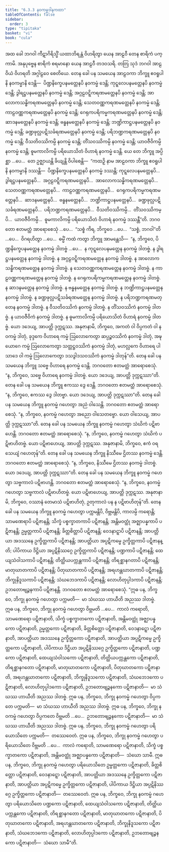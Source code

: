 ```yaml
---
title: "6.3.3 နဝကမ္မဒါနကထာ"
tableOfContents: false
sidebar:
  order: 3
type: "tipitaka"
basket: "vi"
book: "cula"
---
```



<DynamicBreadcrumb />

<Division number="323" book="cula">

<Paragraph number="1399" book="cula">
အထ ခေါ ဘဂဝါ ကီဋာဂိရိသ္မိံ ယထာဘိရန္တံ ဝိဟရိတွာ ယေန အာဠဝီ တေန စာရိကံ ပက္ကာမိ. အနုပုဗ္ဗေန စာရိကံ စရမာနော ယေန အာဠဝီ တဒဝသရိ. တတြ သုဒံ ဘဂဝါ အာဠဝိယံ ဝိဟရတိ အဂ္ဂါဠဝေ စေတိယေ. တေန ခေါ ပန သမယေန အာဠဝကာ ဘိက္ခူ ဧဝရူပါနိ နဝကမ္မာနိ ဒေန္တိ—  ပိဏ္ဍနိက္ခေပနမတ္တေနပိ နဝကမ္မံ ဒေန္တိ; ကုဋ္ဋလေပနမတ္တေနပိ နဝကမ္မံ ဒေန္တိ; ဒွါရဋ္ဌပနမတ္တေနပိ နဝကမ္မံ ဒေန္တိ; အဂ္ဂဠဝဋ္ဋိကရဏမတ္တေနပိ နဝကမ္မံ ဒေန္တိ; အာလောကသန္ဓိကရဏမတ္တေနပိ နဝကမ္မံ ဒေန္တိ; သေတဝဏ္ဏကရဏမတ္တေနပိ နဝကမ္မံ ဒေန္တိ; ကာဠဝဏ္ဏကရဏမတ္တေနပိ နဝကမ္မံ ဒေန္တိ; ဂေရုကပရိကမ္မကရဏမတ္တေနပိ နဝကမ္မံ ဒေန္တိ; ဆာဒနမတ္တေနပိ နဝကမ္မံ ဒေန္တိ; ဗန္ဓနမတ္တေနပိ နဝကမ္မံ ဒေန္တိ; ဘဏ္ဍိကာဋ္ဌပနမတ္တေနပိ နဝကမ္မံ ဒေန္တိ; ခဏ္ဍဖုလ္လပဋိသင်္ခရဏမတ္တေနပိ နဝကမ္မံ ဒေန္တိ; ပရိဘဏ္ဍကရဏမတ္တေနပိ နဝကမ္မံ ဒေန္တိ; ဝီသတိဝဿိကမ္ပိ နဝကမ္မံ ဒေန္တိ; တိံသဝဿိကမ္ပိ နဝကမ္မံ ဒေန္တိ; ယာဝဇီဝိကမ္ပိ နဝကမ္မံ ဒေန္တိ; ဓူမကာလိကမ္ပိ ပရိယောသိတံ ဝိဟာရံ နဝကမ္မံ ဒေန္တိ. ယေ တေ ဘိက္ခူ အပ္ပိစ္ဆာ …ပေ…  တေ ဥဇ္ဈာယန္တိ ခိယျန္တိ ဝိပါစေန္တိ—  “ကထဉှိ နာမ အာဠဝကာ ဘိက္ခူ ဧဝရူပါနိ နဝကမ္မာနိ ဒဿန္တိ—  ပိဏ္ဍနိက္ခေပနမတ္တေနပိ နဝကမ္မံ ဒဿန္တိ; ကုဋ္ဋလေပနမတ္တေနပိ…  ဒွါရဋ္ဌပနမတ္တေနပိ…  အဂ္ဂဠဝဋ္ဋိကရဏမတ္တေနပိ…  အာလောကသန္ဓိကရဏမတ္တေနပိ…  သေတဝဏ္ဏကရဏမတ္တေနပိ…  ကာဠဝဏ္ဏကရဏမတ္တေနပိ…  ဂေရုကပရိကမ္မကရဏမတ္တေနပိ…  ဆာဒနမတ္တေနပိ…  ဗန္ဓနမတ္တေနပိ…  ဘဏ္ဍိကာဋ္ဌပနမတ္တေနပိ…  ခဏ္ဍဖုလ္လပဋိသင်္ခရဏမတ္တေနပိ…  ပရိဘဏ္ဍကရဏမတ္တေနပိ…  ဝီသတိဝဿိကမ္ပိ…  တိံသဝဿိကမ္ပိ…  ယာဝဇီဝိကမ္ပိ…  ဓူမကာလိကမ္ပိ ပရိယောသိတံ ဝိဟာရံ နဝကမ္မံ ဒဿန္တီ”တိ. ဘဂဝတော ဧတမတ္ထံ အာရောစေသုံ …ပေ…  “သစ္စံ ကိရ, ဘိက္ခဝေ …ပေ…  “သစ္စံ, ဘဂဝါ”တိ …ပေ…  ဝိဂရဟိတွာ …ပေ…  ဓမ္မိံ ကထံ ကတွာ ဘိက္ခူ အာမန္တေသိ—  “န, ဘိက္ခဝေ, ပိဏ္ဍနိက္ခေပနမတ္တေန နဝကမ္မံ ဒါတဗ္ဗံ …ပေ…  န ကုဋ္ဋလေပနမတ္တေန နဝကမ္မံ ဒါတဗ္ဗံ. န ဒွါရဋ္ဌပနမတ္တေန နဝကမ္မံ ဒါတဗ္ဗံ. န အဂ္ဂဠဝဋ္ဋိကရဏမတ္တေန နဝကမ္မံ ဒါတဗ္ဗံ. န အာလောကသန္ဓိကရဏမတ္တေန နဝကမ္မံ ဒါတဗ္ဗံ. န သေတဝဏ္ဏကရဏမတ္တေန နဝကမ္မံ ဒါတဗ္ဗံ. န ကာဠဝဏ္ဏကရဏမတ္တေန နဝကမ္မံ ဒါတဗ္ဗံ. န ဂေရုကပရိကမ္မကရဏမတ္တေန နဝကမ္မံ ဒါတဗ္ဗံ. န ဆာဒနမတ္တေန နဝကမ္မံ ဒါတဗ္ဗံ. န ဗန္ဓနမတ္တေန နဝကမ္မံ ဒါတဗ္ဗံ. န ဘဏ္ဍိကာဋ္ဌပနမတ္တေန နဝကမ္မံ ဒါတဗ္ဗံ. န ခဏ္ဍဖုလ္လပဋိသင်္ခရဏမတ္တေန နဝကမ္မံ ဒါတဗ္ဗံ. န ပရိဘဏ္ဍကရဏမတ္တေန နဝကမ္မံ ဒါတဗ္ဗံ. န ဝီသတိဝဿိကံ နဝကမ္မံ ဒါတဗ္ဗံ. န တိံသဝဿိကံ နဝကမ္မံ ဒါတဗ္ဗံ. န ယာဝဇီဝိကံ နဝကမ္မံ ဒါတဗ္ဗံ. န ဓူမကာလိကမ္ပိ ပရိယောသိတံ ဝိဟာရံ နဝကမ္မံ ဒါတဗ္ဗံ. ယော ဒဒေယျ, အာပတ္တိ ဒုက္ကဋဿ. အနုဇာနာမိ, ဘိက္ခဝေ, အကတံ ဝါ ဝိပ္ပကတံ ဝါ နဝကမ္မံ ဒါတုံ, ခုဒ္ဒကေ ဝိဟာရေ ကမ္မံ ဩလောကေတွာ ဆပ္ပဉ္စဝဿိကံ နဝကမ္မံ ဒါတုံ, အဍ္ဎယောဂေ ကမ္မံ ဩလောကေတွာ သတ္တဋ္ဌဝဿိကံ နဝကမ္မံ ဒါတုံ, မဟလ္လကေ ဝိဟာရေ ပါသာဒေ ဝါ ကမ္မံ ဩလောကေတွာ ဒသဒွါဒသဝဿိကံ နဝကမ္မံ ဒါတုန်”တိ.
</Paragraph>

<Paragraph number="1400" book="cula">
တေန ခေါ ပန သမယေန ဘိက္ခူ သဗ္ဗေ ဝိဟာရေ နဝကမ္မံ ဒေန္တိ. ဘဂဝတော ဧတမတ္ထံ အာရောစေသုံ. “န, ဘိက္ခဝေ, သဗ္ဗေ ဝိဟာရေ နဝကမ္မံ ဒါတဗ္ဗံ. ယော ဒဒေယျ, အာပတ္တိ ဒုက္ကဋဿာ”တိ.
</Paragraph>

<Paragraph number="1401" book="cula">
တေန ခေါ ပန သမယေန ဘိက္ခူ ဧကဿ ဒွေ ဒေန္တိ. ဘဂဝတော ဧတမတ္ထံ အာရောစေသုံ. “န, ဘိက္ခဝေ, ဧကဿ ဒွေ ဒါတဗ္ဗာ. ယော ဒဒေယျ, အာပတ္တိ ဒုက္ကဋဿာ”တိ.
</Paragraph>

<Paragraph number="1402" book="cula">
တေန ခေါ ပန သမယေန ဘိက္ခူ နဝကမ္မံ ဂဟေတွာ အညံ ဝါသေန္တိ. ဘဂဝတော ဧတမတ္ထံ အာရောစေသုံ. “န, ဘိက္ခဝေ, နဝကမ္မံ ဂဟေတွာ အညော ဝါသေတဗ္ဗော. ယော ဝါသေယျ, အာပတ္တိ ဒုက္ကဋဿာ”တိ.
</Paragraph>

<Paragraph number="1403" book="cula">
တေန ခေါ ပန သမယေန ဘိက္ခူ နဝကမ္မံ ဂဟေတွာ သံဃိကံ ပဋိဗာဟေန္တိ. ဘဂဝတော ဧတမတ္ထံ အာရောစေသုံ. “န, ဘိက္ခဝေ, နဝကမ္မံ ဂဟေတွာ သံဃိကံ ပဋိဗာဟိတဗ္ဗံ. ယော ပဋိဗာဟေယျ, အာပတ္တိ ဒုက္ကဋဿ. အနုဇာနာမိ, ဘိက္ခဝေ, ဧကံ ဝရသေယျံ ဂဟေတုန်”တိ.
</Paragraph>

<Paragraph number="1404" book="cula">
တေန ခေါ ပန သမယေန ဘိက္ခူ နိဿီမေ ဌိတဿ နဝကမ္မံ ဒေန္တိ. ဘဂဝတော ဧတမတ္ထံ အာရောစေသုံ. “န, ဘိက္ခဝေ, နိဿီမေ ဌိတဿ နဝကမ္မံ ဒါတဗ္ဗံ. ယော ဒဒေယျ, အာပတ္တိ ဒုက္ကဋဿာ”တိ.
</Paragraph>

<Paragraph number="1405" book="cula">
တေန ခေါ ပန သမယေန ဘိက္ခူ နဝကမ္မံ ဂဟေတွာ သဗ္ဗကာလံ ပဋိဗာဟန္တိ. ဘဂဝတော ဧတမတ္ထံ အာရောစေသုံ. “န, ဘိက္ခဝေ, နဝကမ္မံ ဂဟေတွာ သဗ္ဗကာလံ ပဋိဗာဟိတဗ္ဗံ. ယော ပဋိဗာဟေယျ, အာပတ္တိ ဒုက္ကဋဿ. အနုဇာနာမိ, ဘိက္ခဝေ, ဝဿာနံ တေမာသံ ပဋိဗာဟိတုံ, ဥတုကာလံ ပန န ပဋိဗာဟိတုန်”တိ.
</Paragraph>

<Paragraph number="1406" book="cula">
တေန ခေါ ပန သမယေန ဘိက္ခူ နဝကမ္မံ ဂဟေတွာ ပက္ကမန္တိပိ, ဝိဗ္ဘမန္တိပိ, ကာလမ္ပိ ကရောန္တိ; သာမဏေရာပိ ပဋိဇာနန္တိ; သိက္ခံ ပစ္စက္ခာတကာပိ ပဋိဇာနန္တိ; အန္တိမဝတ္ထုံ အဇ္ဈာပန္နကာပိ ပဋိဇာနန္တိ; ဥမ္မတ္တကာပိ ပဋိဇာနန္တိ; ခိတ္တစိတ္တာပိ ပဋိဇာနန္တိ; ဝေဒနာဋ္ဋာပိ ပဋိဇာနန္တိ; အာပတ္တိယာ အဒဿနေ ဥက္ခိတ္တကာပိ ပဋိဇာနန္တိ; အာပတ္တိယာ အပ္ပဋိကမ္မေ ဥက္ခိတ္တကာပိ ပဋိဇာနန္တိ; ပါပိကာယ ဒိဋ္ဌိယာ အပ္ပဋိနိဿဂ္ဂေ ဥက္ခိတ္တကာပိ ပဋိဇာနန္တိ; ပဏ္ဍကာပိ ပဋိဇာနန္တိ; ထေယျသံဝါသကာပိ ပဋိဇာနန္တိ; တိတ္ထိယပက္ကန္တကာပိ ပဋိဇာနန္တိ; တိရစ္ဆာနဂတာပိ ပဋိဇာနန္တိ; မာတုဃာတကာပိ ပဋိဇာနန္တိ; ပိတုဃာတကာပိ ပဋိဇာနန္တိ; အရဟန္တဃာတကာပိ ပဋိဇာနန္တိ; ဘိက္ခုနိဒူသကာပိ ပဋိဇာနန္တိ; သံဃဘေဒကာပိ ပဋိဇာနန္တိ; လောဟိတုပ္ပါဒကာပိ ပဋိဇာနန္တိ; ဥဘတောဗျဉ္ဇနကာပိ ပဋိဇာနန္တိ. ဘဂဝတော ဧတမတ္ထံ အာရောစေသုံ.
</Paragraph>

<Paragraph number="1407" book="cula">
“ဣဓ ပန, ဘိက္ခဝေ, ဘိက္ခု နဝကမ္မံ ဂဟေတွာ ပက္ကမတိ—  မာ သံဃဿ ဟာယီတိ အညဿ ဒါတဗ္ဗံ.
</Paragraph>

<Paragraph number="1408" book="cula">
ဣဓ ပန, ဘိက္ခဝေ, ဘိက္ခု နဝကမ္မံ ဂဟေတွာ ဝိဗ္ဘမတိ …ပေ…  ကာလံ ကရောတိ, သာမဏေရော ပဋိဇာနာတိ, သိက္ခံ ပစ္စက္ခာတကော ပဋိဇာနာတိ, အန္တိမဝတ္ထုံ အဇ္ဈာပန္နကော ပဋိဇာနာတိ, ဥမ္မတ္တကော ပဋိဇာနာတိ, ခိတ္တစိတ္တော ပဋိဇာနာတိ, ဝေဒနာဋ္ဋော ပဋိဇာနာတိ, အာပတ္တိယာ အဒဿနေ ဥက္ခိတ္တကော ပဋိဇာနာတိ, အာပတ္တိယာ အပ္ပဋိကမ္မေ ဥက္ခိတ္တကော ပဋိဇာနာတိ, ပါပိကာယ ဒိဋ္ဌိယာ အပ္ပဋိနိဿဂ္ဂေ ဥက္ခိတ္တကော ပဋိဇာနာတိ, ပဏ္ဍကော ပဋိဇာနာတိ, ထေယျသံဝါသကော ပဋိဇာနာတိ, တိတ္ထိယပက္ကန္တကော ပဋိဇာနာတိ, တိရစ္ဆာနဂတော ပဋိဇာနာတိ, မာတုဃာတကော ပဋိဇာနာတိ, ပိတုဃာတကော ပဋိဇာနာတိ, အရဟန္တဃာတကော ပဋိဇာနာတိ, ဘိက္ခုနိဒူသကော ပဋိဇာနာတိ, သံဃဘေဒကော ပဋိဇာနာတိ, လောဟိတုပ္ပါဒကော ပဋိဇာနာတိ, ဥဘတောဗျဉ္ဇနကော ပဋိဇာနာတိ—  မာ သံဃဿ ဟာယီတိ အညဿ ဒါတဗ္ဗံ.
</Paragraph>

<Paragraph number="1409" book="cula">
ဣဓ ပန, ဘိက္ခဝေ, ဘိက္ခု နဝကမ္မံ ဂဟေတွာ ဝိပ္ပကတေ ပက္ကမတိ—  မာ သံဃဿ ဟာယီတိ အညဿ ဒါတဗ္ဗံ.
</Paragraph>

<Paragraph number="1410" book="cula">
ဣဓ ပန, ဘိက္ခဝေ, ဘိက္ခု နဝကမ္မံ ဂဟေတွာ ဝိပ္ပကတေ ဝိဗ္ဘမတိ …ပေ…  ဥဘတောဗျဉ္ဇနကော ပဋိဇာနာတိ—  မာ သံဃဿ ဟာယီတိ အညဿ ဒါတဗ္ဗံ.
</Paragraph>

<Paragraph number="1411" book="cula">
ဣဓ ပန, ဘိက္ခဝေ, ဘိက္ခု နဝကမ္မံ ဂဟေတွာ ပရိယောသိတေ ပက္ကမတိ—  တဿေဝေတံ.
</Paragraph>

<Paragraph number="1412" book="cula">
ဣဓ ပန, ဘိက္ခဝေ, ဘိက္ခု နဝကမ္မံ ဂဟေတွာ ပရိယောသိတေ ဝိဗ္ဘမတိ …ပေ…  ကာလံ ကရောတိ, သာမဏေရော ပဋိဇာနာတိ, သိက္ခံ ပစ္စက္ခာတကော ပဋိဇာနာတိ, အန္တိမဝတ္ထုံ အဇ္ဈာပန္နကော ပဋိဇာနာတိ—  သံဃော သာမီ.
</Paragraph>

<Paragraph number="1413" book="cula">
ဣဓ ပန, ဘိက္ခဝေ, ဘိက္ခု နဝကမ္မံ ဂဟေတွာ ပရိယောသိတေ ဥမ္မတ္တကော ပဋိဇာနာတိ, ခိတ္တစိတ္တော ပဋိဇာနာတိ, ဝေဒနာဋ္ဋော ပဋိဇာနာတိ, အာပတ္တိယာ အဒဿနေ ဥက္ခိတ္တကော ပဋိဇာနာတိ, အာပတ္တိယာ အပ္ပဋိကမ္မေ ဥက္ခိတ္တကော ပဋိဇာနာတိ, ပါပိကာယ ဒိဋ္ဌိယာ အပ္ပဋိနိဿဂ္ဂေ ဥက္ခိတ္တကော ပဋိဇာနာတိ—  တဿေဝေတံ.
</Paragraph>

<Paragraph number="1414" book="cula">
ဣဓ ပန, ဘိက္ခဝေ, ဘိက္ခု နဝကမ္မံ ဂဟေတွာ ပရိယောသိတေ ပဏ္ဍကော ပဋိဇာနာတိ, ထေယျသံဝါသကော ပဋိဇာနာတိ, တိတ္ထိယပက္ကန္တကော ပဋိဇာနာတိ, တိရစ္ဆာနဂတော ပဋိဇာနာတိ, မာတုဃာတကော ပဋိဇာနာတိ, ပိတုဃာတကော ပဋိဇာနာတိ, အရဟန္တဃာတကော ပဋိဇာနာတိ, ဘိက္ခုနိဒူသကော ပဋိဇာနာတိ, သံဃဘေဒကော ပဋိဇာနာတိ, လောဟိတုပ္ပါဒကော ပဋိဇာနာတိ, ဥဘတောဗျဉ္ဇနကော ပဋိဇာနာတိ—  သံဃော သာမီ”တိ.
</Paragraph>
</Division>